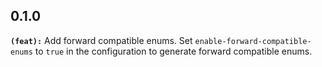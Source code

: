 ## 0.1.0
**`(feat):`** Add forward compatible enums. Set `enable-forward-compatible-enums` to `true` in the configuration to generate forward compatible enums.

